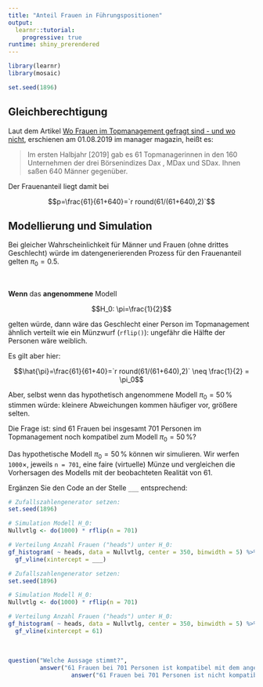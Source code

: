 ```yaml
---
title: "Anteil Frauen in Führungspositionen"
output: 
  learnr::tutorial:
    progressive: true
runtime: shiny_prerendered
---
```


```r
library(learnr)
library(mosaic)

set.seed(1896)
```

## Gleichberechtigung

Laut dem Artikel [Wo Frauen im Topmanagement gefragt sind - und wo nicht](https://www.manager-magazin.de/unternehmen/artikel/dax-konzerne-61-frauen-und-640-maenner-als-vorstaende-a-1279965.html), erschienen am 01.08.2019 im manager magazin, heißt es:

> Im ersten Halbjahr [2019] gab es 61 Topmanagerinnen in den 160 Unternehmen der drei Börsenindizes Dax , MDax und SDax. Ihnen saßen 640 Männer gegenüber.

Der Frauenanteil liegt damit bei

$$p=\frac{61}{61+640}=`r round(61/(61+640),2)`$$

## Modellierung und Simulation

Bei gleicher Wahrscheinlichkeit für Männer und Frauen (ohne drittes Geschlecht) würde im datengenerierenden Prozess für den Frauenanteil gelten $\pi_0=0.5$.

<br>

**Wenn** das **angenommene** Modell 

$$H_0: \pi=\frac{1}{2}$$

gelten würde, dann wäre das Geschlecht einer Person im Topmanagement ähnlich verteilt wie ein Münzwurf (`rflip()`): ungefähr die Hälfte der Personen wäre weiblich. 

Es gilt aber hier:

$$\hat{\pi}=\frac{61}{61+40}=`r round(61/(61+640),2)` \neq \frac{1}{2} = \pi_0$$

Aber, selbst wenn das hypothetisch angenommene Modell $\pi_0=50\,\%$ stimmen würde: kleinere Abweichungen kommen häufiger vor, größere selten. 

Die Frage ist: sind $61$ Frauen bei insgesamt $701$ Personen im Topmanagement noch kompatibel zum Modell $\pi_0=50\,\%$?

Das hypothetische Modell $\pi_0=50\,\%$ können wir simulieren. Wir werfen `1000`$\times$, jeweils `n = 701`, eine faire (virtuelle) Münze und vergleichen die Vorhersagen des Modells mit der beobachteten Realität von $61$.

Ergänzen Sie den Code an der Stelle `___` entsprechend:

```r
# Zufallszahlengenerator setzen:
set.seed(1896)

# Simulation Modell H_0:
Nullvtlg <- do(1000) * rflip(n = 701)

# Verteilung Anzahl Frauen ("heads") unter H_0:
gf_histogram( ~ heads, data = Nullvtlg, center = 350, binwidth = 5) %>%
  gf_vline(xintercept = ___)
```

```r
# Zufallszahlengenerator setzen:
set.seed(1896)

# Simulation Modell H_0:
Nullvtlg <- do(1000) * rflip(n = 701)

# Verteilung Anzahl Frauen ("heads") unter H_0:
gf_histogram( ~ heads, data = Nullvtlg, center = 350, binwidth = 5) %>%
  gf_vline(xintercept = 61)
```

<br>

```r
question("Welche Aussage stimmt?",
         answer("61 Frauen bei 701 Personen ist kompatibel mit dem angenommenen Modell $\\pi_0=0.5$ ", message = "Das Modell sagt ungefähr zwischen 325 und 375 Frauen voraus. Die Wahrscheinlichkeit für 61 Frauen (oder weniger) ist in dem Modell sehr klein. Die Annahme einer Gleichberechtigung kann hier begründet in Frage gestellt werden."),
                  answer("61 Frauen bei 701 Personen ist nicht kompatibel mit dem angenommenen Modell $\\pi_0=0.5$ ", correct = TRUE, message = "Das Modell sagt ungefähr zwischen 325 und 375 Frauen voraus. Die Wahrscheinlichkeit für 61 Frauen (oder weniger) ist in dem Modell sehr klein. Die Annahme einer Gleichberechtigung kann hier begründet in Frage gestellt werden."))
```




